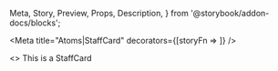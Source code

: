   Meta,
  Story,
  Preview,
  Props,
  Description,
} from '@storybook/addon-docs/blocks';

<Meta
  title="Atoms|StaffCard"
  decorators={[storyFn => <StorybookTheme storyFn={storyFn} />]}
/>

<Preview withToolbar isColumn>
  <Story name="StaffCard">
    <>
      <StaffCard>This is a StaffCard</StaffCard>
    </>
  </Story>
</Preview>
